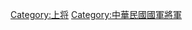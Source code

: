 {{Catnav|頁面分類|各種主題的頁面分類|按國家分類|各國軍事|中華民國軍事|中華民國軍事人物|中華民國將軍}}
{{Catmore|中華民國上將列表}}

[[Category:上将|Category:上将]]
[[Category:中華民國國軍將軍|Category:中華民國國軍將軍]]